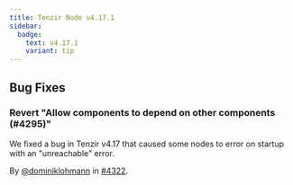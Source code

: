 ```yaml
---
title: Tenzir Node v4.17.1
sidebar:
  badge:
    text: v4.17.1
    variant: tip
---
```


## Bug Fixes

### Revert "Allow components to depend on other components (#4295)"

We fixed a bug in Tenzir v4.17 that caused some nodes to error on startup with
an "unreachable" error.

By [@dominiklohmann](https://github.com/dominiklohmann) in [#4322](https://github.com/tenzir/tenzir/pull/4322).
